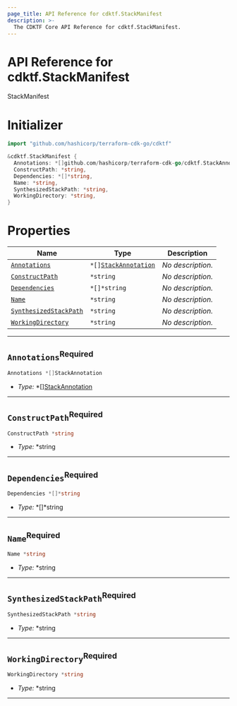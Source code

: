 ```yaml
---
page_title: API Reference for cdktf.StackManifest
description: >-
  The CDKTF Core API Reference for cdktf.StackManifest.
---
```


<!-- This file is generated through yarn generate-docs -->

# API Reference for cdktf.StackManifest

   StackManifest <a name="StackManifest" id="cdktf.StackManifest"></a>
  
  # Initializer <a name="Initializer" id="cdktf.StackManifest.Initializer"></a>
  
  ```go
  import "github.com/hashicorp/terraform-cdk-go/cdktf"
  
  &cdktf.StackManifest {
  	Annotations: *[]github.com/hashicorp/terraform-cdk-go/cdktf.StackAnnotation,
  	ConstructPath: *string,
  	Dependencies: *[]*string,
  	Name: *string,
  	SynthesizedStackPath: *string,
  	WorkingDirectory: *string,
  }
  ```
  
  # Properties <a name="Properties" id="Properties"></a>
  
  | **Name** | **Type** | **Description** |
  | --- | --- | --- |
  | <code><a href="#cdktf.StackManifest.property.annotations">Annotations</a></code> | <code>*[]<a href="#cdktf.StackAnnotation">StackAnnotation</a></code> | *No description.* |
  | <code><a href="#cdktf.StackManifest.property.constructPath">ConstructPath</a></code> | <code>*string</code> | *No description.* |
  | <code><a href="#cdktf.StackManifest.property.dependencies">Dependencies</a></code> | <code>*[]*string</code> | *No description.* |
  | <code><a href="#cdktf.StackManifest.property.name">Name</a></code> | <code>*string</code> | *No description.* |
  | <code><a href="#cdktf.StackManifest.property.synthesizedStackPath">SynthesizedStackPath</a></code> | <code>*string</code> | *No description.* |
  | <code><a href="#cdktf.StackManifest.property.workingDirectory">WorkingDirectory</a></code> | <code>*string</code> | *No description.* |
  
  ---
  
  ## `Annotations`<sup>Required</sup> <a name="Annotations" id="cdktf.StackManifest.property.annotations"></a>
  
  ```go
  Annotations *[]StackAnnotation
  ```
  
  - *Type:* *[]<a href="#cdktf.StackAnnotation">StackAnnotation</a>
  
  ---
  
  ## `ConstructPath`<sup>Required</sup> <a name="ConstructPath" id="cdktf.StackManifest.property.constructPath"></a>
  
  ```go
  ConstructPath *string
  ```
  
  - *Type:* *string
  
  ---
  
  ## `Dependencies`<sup>Required</sup> <a name="Dependencies" id="cdktf.StackManifest.property.dependencies"></a>
  
  ```go
  Dependencies *[]*string
  ```
  
  - *Type:* *[]*string
  
  ---
  
  ## `Name`<sup>Required</sup> <a name="Name" id="cdktf.StackManifest.property.name"></a>
  
  ```go
  Name *string
  ```
  
  - *Type:* *string
  
  ---
  
  ## `SynthesizedStackPath`<sup>Required</sup> <a name="SynthesizedStackPath" id="cdktf.StackManifest.property.synthesizedStackPath"></a>
  
  ```go
  SynthesizedStackPath *string
  ```
  
  - *Type:* *string
  
  ---
  
  ## `WorkingDirectory`<sup>Required</sup> <a name="WorkingDirectory" id="cdktf.StackManifest.property.workingDirectory"></a>
  
  ```go
  WorkingDirectory *string
  ```
  
  - *Type:* *string
  
  ---
  
